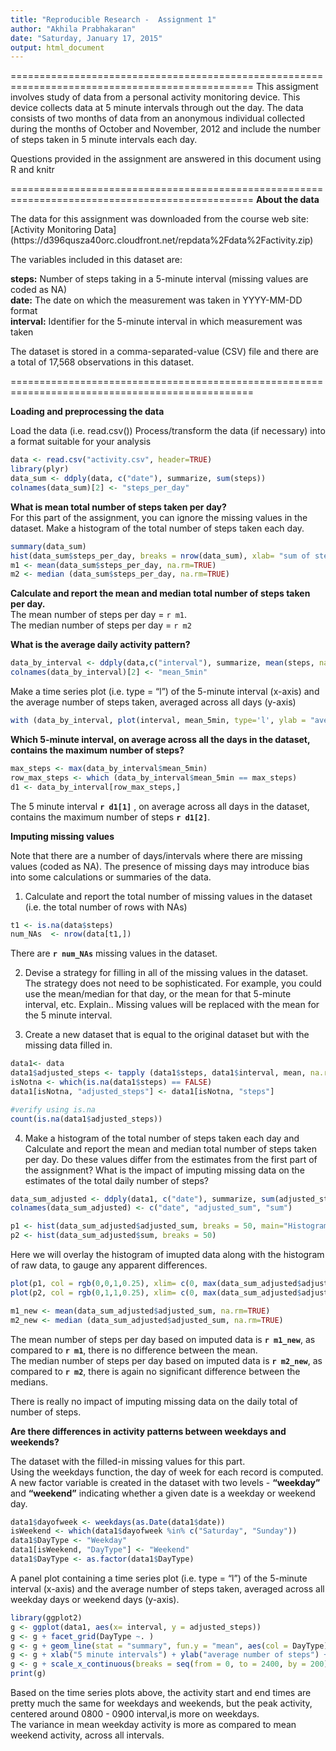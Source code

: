 ```yaml
---
title: "Reproducible Research -  Assignment 1"
author: "Akhila Prabhakaran"
date: "Saturday, January 17, 2015"
output: html_document
---
```


================================================================================================
This assigment involves study of data from a personal activity monitoring device. This device collects data at 5 minute intervals through out the day. The data consists of two months of data from an anonymous individual collected during the months of October and November, 2012 and include the number of steps taken in 5 minute intervals each day.

Questions provided in the assignment are answered in this document using R and knitr

================================================================================================
**About the data**  

The data for this assignment was downloaded from the course web site:  
[Activity Monitoring Data] (https://d396qusza40orc.cloudfront.net/repdata%2Fdata%2Factivity.zip)

The variables included in this dataset are:  

**steps:** Number of steps taking in a 5-minute interval (missing values are coded as NA)  
**date:** The date on which the measurement was taken in YYYY-MM-DD format  
**interval:** Identifier for the 5-minute interval in which measurement was taken  

The dataset is stored in a comma-separated-value (CSV) file and there are a total of 17,568 observations in this dataset.  

================================================================================================

**Loading and preprocessing the data**

Load the data (i.e. read.csv())
Process/transform the data (if necessary) into a format suitable for your analysis

```r
data <- read.csv("activity.csv", header=TRUE)
library(plyr)
data_sum <- ddply(data, c("date"), summarize, sum(steps))
colnames(data_sum)[2] <- "steps_per_day"
```

**What is mean total number of steps taken per day?**  
For this part of the assignment, you can ignore the missing values in the dataset.
Make a histogram of the total number of steps taken each day.

```r
summary(data_sum)
hist(data_sum$steps_per_day, breaks = nrow(data_sum), xlab= "sum of steps per day", main="Histogram of total steps each day", col = rgb(0,0.5,0.5,0.25))
m1 <- mean(data_sum$steps_per_day, na.rm=TRUE)
m2 <- median (data_sum$steps_per_day, na.rm=TRUE)

```


**Calculate and report the mean and median total number of steps taken per day.  **  
The mean number of steps per day = `r m1`.  
The median number of steps per day = `r m2`  


**What is the average daily activity pattern?**
```r
data_by_interval <- ddply(data,c("interval"), summarize, mean(steps, na.rm=TRUE))
colnames(data_by_interval)[2] <- "mean_5min"
```
Make a time series plot (i.e. type = "l") of the 5-minute interval (x-axis) and the average number of steps taken, averaged across all days (y-axis)  

```r
with (data_by_interval, plot(interval, mean_5min, type='l', ylab = "average number of steps", main="Time series plot of avg steps"))
```

**Which 5-minute interval, on average across all the days in the dataset, contains the maximum number of steps?**    
```r
max_steps <- max(data_by_interval$mean_5min)
row_max_steps <- which (data_by_interval$mean_5min == max_steps)
d1 <- data_by_interval[row_max_steps,]
```

The 5 minute interval **`r d1[1]`** , on average across all days in the dataset, contains the maximum number of steps **`r d1[2]`**.    
  
  
**Imputing missing values**  

Note that there are a number of days/intervals where there are missing values (coded as NA). The presence of missing days may introduce bias into some calculations or summaries of the data.  

1. Calculate and report the total number of missing values in the dataset (i.e. the total number of rows with NAs)   

```r
t1 <- is.na(data$steps)
num_NAs  <- nrow(data[t1,])
```
There are **`r num_NAs`** missing values in the dataset.  


2. Devise a strategy for filling in all of the missing values in the dataset. The strategy does not need to be sophisticated. For example, you could use the mean/median for that day, or the mean for that 5-minute interval, etc.  Explain..
Missing values will be replaced with the mean for the 5 minute interval.

3. Create a new dataset that is equal to the original dataset but with the missing data filled in.  

```r
data1<- data 
data1$adjusted_steps <- tapply (data1$steps, data1$interval, mean, na.rm=TRUE)
isNotna <- which(is.na(data1$steps) == FALSE)
data1[isNotna, "adjusted_steps"] <- data1[isNotna, "steps"]

#verify using is.na
count(is.na(data1$adjusted_steps))

```

4. Make a histogram of the total number of steps taken each day and Calculate and report the mean and median total number of steps taken per day. Do these values differ from the estimates from the first part of the assignment? What is the impact of imputing missing data on the estimates of the total daily number of steps?    
  
```r
data_sum_adjusted <- ddply(data1, c("date"), summarize, sum(adjusted_steps), sum(steps))
colnames(data_sum_adjusted) <- c("date", "adjusted_sum", "sum")

p1 <- hist(data_sum_adjusted$adjusted_sum, breaks = 50, main="Histogram of adjusted & un-adjusted sum of daily steps", xlab= "daily step totals...")
p2 <- hist(data_sum_adjusted$sum, breaks = 50)

```  

Here we will overlay the histogram of imupted data along with the histogram of raw data, to gauge any apparent differences.

```r
plot(p1, col = rgb(0,0,1,0.25), xlim= c(0, max(data_sum_adjusted$adjusted_sum)), main="Histogram of adjusted & un-adjusted sum of daily steps", xlab= "daily step totals...")
plot(p2, col = rgb(0,1,1,0.25), xlim= c(0, max(data_sum_adjusted$adjusted_sum)), add=T,)

m1_new <- mean(data_sum_adjusted$adjusted_sum, na.rm=TRUE)
m2_new <- median (data_sum_adjusted$adjusted_sum, na.rm=TRUE)

```
The mean number of steps per day based on imputed data is **`r m1_new`**, as compared to **`r m1`**, there is no difference between the mean.    
The median number of steps per day based on imputed data is **`r m2_new`**, as compared to **`r m2`**, there is again no significant difference between the medians. 
  
There is really no impact of imputing missing data on the daily total of number of steps.

**Are there differences in activity patterns between weekdays and weekends?**  

The dataset with the filled-in missing values for this part.  
Using the weekdays function, the day of week for each record is computed.  
A new factor variable is created in the dataset with two levels - **"weekday"** and **"weekend"** indicating whether a given date is a weekday or weekend day.  

```r
data1$dayofweek <- weekdays(as.Date(data1$date))
isWeekend <- which(data1$dayofweek %in% c("Saturday", "Sunday"))
data1$DayType <- "Weekday"
data1[isWeekend, "DayType"] <- "Weekend"
data1$DayType <- as.factor(data1$DayType)
```


A panel plot containing a time series plot (i.e. type = "l") of the 5-minute interval (x-axis) and the average number of steps taken, averaged across all weekday days or weekend days (y-axis). 
  
```r
library(ggplot2)
g <- ggplot(data1, aes(x= interval, y = adjusted_steps))
g <- g + facet_grid(DayType ~. )
g <- g + geom_line(stat = "summary", fun.y = "mean", aes(col = DayType) )
g <- g + xlab("5 minute intervals") + ylab("average number of steps") +ggtitle("Weekend/weekday averages of number of steps")
g <- g + scale_x_continuous(breaks = seq(from = 0, to = 2400, by = 200))
print(g)
```

Based on the time series plots above, the activity start and end times are pretty much the same for weekdays and weekends, but the peak activity, centered around 0800 - 0900 interval,is more on weekdays.   
The variance in mean weekday activity is more as compared to mean weekend activity, across all intervals.
